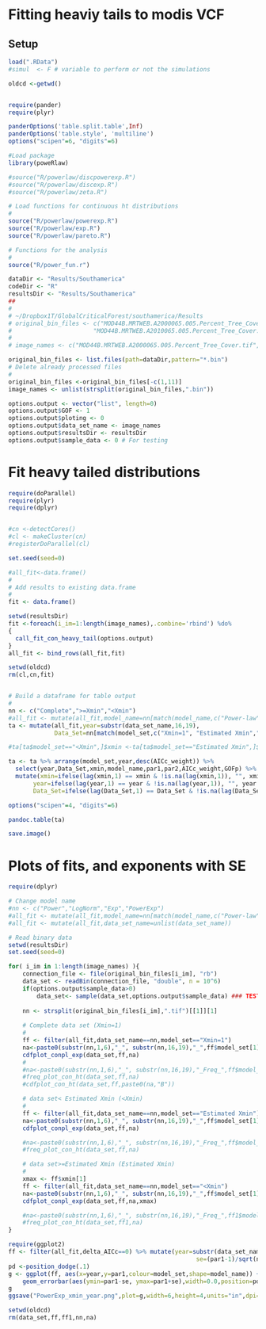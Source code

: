 # Fitting heaviy tails to modis VCF

## Setup

```r
load(".RData")
#simul  <- F # variable to perform or not the simulations

oldcd <-getwd()


require(pander)
require(plyr)

panderOptions('table.split.table',Inf)
panderOptions('table.style', 'multiline')
options("scipen"=6, "digits"=6)

#Load package
library(poweRlaw) 

#source("R/powerlaw/discpowerexp.R")
#source("R/powerlaw/discexp.R")
#source("R/powerlaw/zeta.R")

# Load functions for continuous ht distributions
#
source("R/powerlaw/powerexp.R")
source("R/powerlaw/exp.R")
source("R/powerlaw/pareto.R")

# Functions for the analysis
#
source("R/power_fun.r")

dataDir <- "Results/Southamerica"
codeDir <- "R"
resultsDir <- "Results/Southamerica"
##  
#  
# ~/Dropbox1T/GlobalCriticalForest/southamerica/Results
# original_bin_files <- c("MOD44B.MRTWEB.A2000065.005.Percent_Tree_Cover.tif.bin", 
# 						"MOD44B.MRTWEB.A2010065.005.Percent_Tree_Cover.tif.bin")
# 
# image_names <- c("MOD44B.MRTWEB.A2000065.005.Percent_Tree_Cover.tif", "MOD44B.MRTWEB.A2010065.005.Percent_Tree_Cover.tif")

original_bin_files <- list.files(path=dataDir,pattern="*.bin")
# Delete already processed files
#
original_bin_files <-original_bin_files[-c(1,11)]
image_names <- unlist(strsplit(original_bin_files,".bin"))

options.output <- vector("list", length=0)
options.output$GOF <- 1
options.output$ploting <- 0
options.output$data_set_name <- image_names
options.output$resultsDir <- resultsDir 
options.output$sample_data <- 0 # For testing
```

# Fit heavy tailed distributions

```r
require(doParallel)
require(plyr)
require(dplyr)


#cn <-detectCores()
#cl <- makeCluster(cn)
#registerDoParallel(cl)

set.seed(seed=0)

#all_fit<-data.frame()
#
# Add results to existing data.frame
#
fit <- data.frame()

setwd(resultsDir)
fit <-foreach(i_im=1:length(image_names),.combine='rbind') %do%
{ 
  call_fit_con_heavy_tail(options.output) 
}
all_fit <- bind_rows(all_fit,fit)

setwd(oldcd)
rm(cl,cn,fit)


# Build a dataframe for table output
#
nn <- c("Complete",">=Xmin","<Xmin")
#all_fit <- mutate(all_fit,model_name=nn[match(model_name,c("Power-law", "Log-normal","Exponential","Power-law w/Exp cutoff"))])
ta <- mutate(all_fit,year=substr(data_set_name,16,19),
			 Data_Set=nn[match(model_set,c("Xmin=1", "Estimated Xmin","<Xmin"))]) 

#ta[ta$model_set=="<Xmin",]$xmin <-ta[ta$model_set=="Estimated Xmin",]$xmin

ta <- ta %>% arrange(model_set,year,desc(AICc_weight)) %>% 
  select(year,Data_Set,xmin,model_name,par1,par2,AICc_weight,GOFp) %>% 
  mutate(xmin=ifelse(lag(xmin,1) == xmin & !is.na(lag(xmin,1)), "", xmin ),
  	   year=ifelse(lag(year,1) == year & !is.na(lag(year,1)), "", year ),
  	   Data_Set=ifelse(lag(Data_Set,1) == Data_Set & !is.na(lag(Data_Set,1)), "", Data_Set ))

options("scipen"=4, "digits"=6)

pandoc.table(ta)

save.image()

```

# Plots of fits, and exponents with SE

```r
require(dplyr)

# Change model name
#nn <- c("Power","LogNorm","Exp","PowerExp")
#all_fit <- mutate(all_fit,model_name=nn[match(model_name,c("Power-law", "Log-normal","Exponential","Power-law w/Exp cutoff"))])
#all_fit <- mutate(all_fit,data_set_name=unlist(data_set_name))

# Read binary data
setwd(resultsDir)
set.seed(seed=0)

for( i_im in 1:length(image_names) ){
	connection_file <- file(original_bin_files[i_im], "rb")
	data_set <- readBin(connection_file, "double", n = 10^6)
	if(options.output$sample_data>0) 
		data_set<- sample(data_set,options.output$sample_data) ### TESTING
	
	nn <- strsplit(original_bin_files[i_im],".tif")[[1]][1]
	
	# Complete data set (Xmin=1)
	#
	ff <- filter(all_fit,data_set_name==nn,model_set=="Xmin=1")
	na<-paste0(substr(nn,1,6),"_", substr(nn,16,19),"_",ff$model_set[1])
	cdfplot_conpl_exp(data_set,ff,na)
	#
	#na<-paste0(substr(nn,1,6),"_", substr(nn,16,19),"_Freq_",ff$model_set[1])
	#freq_plot_con_ht(data_set,ff,na)
	#cdfplot_con_ht(data_set,ff,paste0(na,"B"))

	# data set< Estimated Xmin (<Xmin)
	#
	ff <- filter(all_fit,data_set_name==nn,model_set=="Estimated Xmin")
	na<-paste0(substr(nn,1,6),"_", substr(nn,16,19),"_",ff$model_set[1])
	cdfplot_conpl_exp(data_set,ff,na)

	#na<-paste0(substr(nn,1,6),"_", substr(nn,16,19),"_Freq_",ff$model_set[1])
	#freq_plot_con_ht(data_set,ff,na)

	# data set>=Estimated Xmin (Estimated Xmin)
	#	
	xmax <- ff$xmin[1]
	ff <- filter(all_fit,data_set_name==nn,model_set=="<Xmin")
	na<-paste0(substr(nn,1,6),"_", substr(nn,16,19),"_",ff$model_set[1])
	cdfplot_conpl_exp(data_set,ff,na,xmax)

	#na<-paste0(substr(nn,1,6),"_", substr(nn,16,19),"_Freq_",ff1$model_set[1])
	#freq_plot_con_ht(data_set,ff1,na)
}

require(ggplot2)
ff <- filter(all_fit,delta_AICc==0) %>% mutate(year=substr(data_set_name,16,19),
													 se=(par1-1)/sqrt(n))
pd <-position_dodge(.1)
g <- ggplot(ff, aes(x=year,y=par1,colour=model_set,shape=model_name)) +  theme_bw() + geom_point(position=pd)+ 
	geom_errorbar(aes(ymin=par1-se, ymax=par1+se),width=0.0,position=pd) + ylab(expression(alpha))
g
ggsave("PowerExp_xmin_year.png",plot=g,width=6,height=4,units="in",dpi=600)

setwd(oldcd)
rm(data_set,ff,ff1,nn,na)

```


